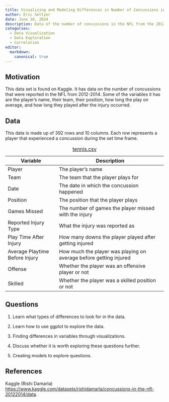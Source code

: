 ```yaml
---
title: Visualizing and Modeling Differences in Number of Concussions in the NFL
author: Eric Seltzer
date: June 10, 2024
description: Data of the number of concussions in the NFL from the 2012 season until the 2014 season.
categories:
  - Data Visualization
  - Data Exploration
  - Correlation
editor:
  markdown: 
    canonical: true
---
```


## Motivation

This data set is found on Kaggle. It has data on the number of concussions that were reported in the NFL from 2012-2014. Some of the variables it has are the player's name, their team, their position, how long the play on average, and how long they played after the injury occurred.

## Data

This data is made up of 392 rows and 10 columns. Each row represents a player that experienced a concussion during the set time frame.

| Variable                       | Description                                                       |
|--------------------------------|-------------------------------------------------------------------|
| Player                         | The player's name                                                 |
| Team                           | The team that the player plays for                                |
| Date                           | The date in which the concussion happened                         |
| Position                       | The position that the player plays                                |
| Games Missed                   | The number of games the player missed with the injury             |
| Reported Injury Type           | What the injury was reported as                                   |
| Play Time After Injury         | How many downs the player played after getting injured            |
| Average Playtime Before Injury | How much the player was playing on average before getting injured |
| Offense                        | Whether the player was an offensive player or not                 |
| Skilled                        | Whether the player was a skilled position or not                  |

: [tennis.csv](../data/tennis.csv)

## Questions

1.  Learn what types of differences to look for in the data.

2.  Learn how to use ggplot to explore the data.

3.  Finding differences in variables through visualizations.

4.  Discuss whether it is worth exploring these questions further.

5.  Creating models to explore questions.

## References

Kaggle (Rishi Damarla) <https://www.kaggle.com/datasets/rishidamarla/concussions-in-the-nfl-20122014/data>.
